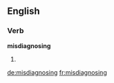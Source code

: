 ==English==

===Verb===
'''misdiagnosing'''

# {{third-person singular of|[[misdiagnose]]}}

[[de:misdiagnosing]]
[[fr:misdiagnosing]]